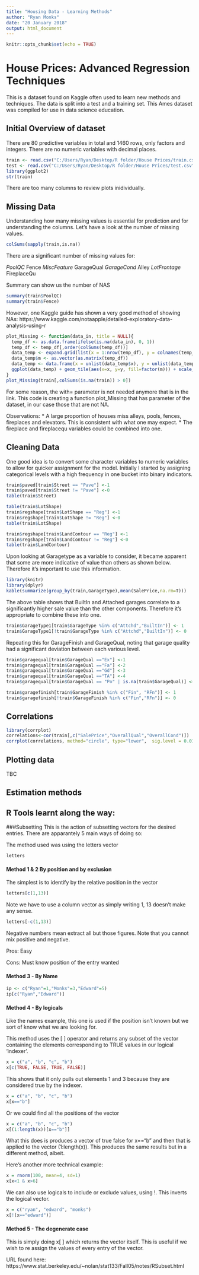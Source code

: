 ---
title: "Housing Data - Learning Methods"
author: "Ryan Monks"
date: "20 January 2018"
output: html_document
---

```{r setup, include=FALSE}
knitr::opts_chunk$set(echo = TRUE)
```

# House Prices: Advanced Regression Techniques

This is a dataset found on Kaggle often used to learn new methods and techniques. The data is split into a test and a training set. This Ames dataset was compiled for use in data science education.


## Initial Overview of dataset
There are 80 predictive variables in total and 1460 rows, only factors and integers. There are no numeric variables with decimal places.


```{r}
train <- read.csv("C:/Users/Ryan/Desktop/R folder/House Prices/train.csv")
test <- read.csv("C:/Users/Ryan/Desktop/R folder/House Prices/test.csv")
library(ggplot2)
str(train)
```
There are too many columns to review plots inidividually.

## Missing Data

Understanding how many missing values is essential for prediction and for understanding the columns. Let's have a look at the number of missing values.

```{r}
colSums(sapply(train,is.na))
```
There are a significant number of missing values for:

*PoolQC
*Fence
*MiscFeature
*GarageQual
*GarageCond
*Alley
*LotFrontage
*FireplaceQu

Summary can show us the number of NAS
```{r}
summary(train$PoolQC)
summary(train$Fence)
```

However, one Kaggle guide has shown a very good method of showing NAs:
https://www.kaggle.com/notaapple/detailed-exploratory-data-analysis-using-r

```{r}
plot_Missing <- function(data_in, title = NULL){
  temp_df <- as.data.frame(ifelse(is.na(data_in), 0, 1))
  temp_df <- temp_df[,order(colSums(temp_df))]
  data_temp <- expand.grid(list(x = 1:nrow(temp_df), y = colnames(temp_df)))
  data_temp$m <- as.vector(as.matrix(temp_df))
  data_temp <- data.frame(x = unlist(data_temp$x), y = unlist(data_temp$y), m = unlist(data_temp$m))
  ggplot(data_temp) + geom_tile(aes(x=x, y=y, fill=factor(m))) + scale_fill_manual(values=c("white", "black"), name="Missing\n(0=Yes, 1=No)") + theme_light() + ylab("") + xlab("") + ggtitle(title)
}
plot_Missing(train[,colSums(is.na(train)) > 0])
```

For some reason, the with= parameter is not needed anymore that is in the link. This code is creating a function plot_Missing that has parameter of the dataset, in our case those that are not NA.

Observations:
* A large proportion of houses miss alleys, pools, fences, fireplaces and elevators. This is consistent with what one may expect.
* The fireplace and fireplacequ variables could be combined into one.

## Cleaning Data
One good idea is to convert some character variables to numeric variables to allow for quicker assignment for the model. Initially I started by assigning categorical levels with a high frequency in one bucket into binary indicators.

```{r}
train$paved[train$Street == "Pave"] <-1 
train$paved[train$Street != "Pave"] <-0
table(train$Street)

table(train$LotShape)
train$regshape[train$LotShape == "Reg"] <-1
train$regshape[train$LotShape != "Reg"] <-0
table(train$LotShape)

train$regshape[train$LandContour == "Reg"] <-1
train$regshape[train$LandContour != "Reg"] <-0
table(train$LandContour)
```
Upon looking at Garagetype as a variable to consider, it became apparent that some are more indicative of value than others as shown below. Therefore it's important to use this information.

```{r echo=FALSE}
library(knitr)
library(dplyr)
kable(summarize(group_by(train,GarageType),mean(SalePrice,na.rm=T)))
```

The above table shows that BuiltIn and Attached garages correlate to a significantly higher sale value than the other components. Therefore it's appropriate to combine these into one.

```{r}

train$GarageType1[train$GarageType %in% c("Attchd","BuiltIn")] <- 1
train$GarageType1[!train$GarageType %in% c("Attchd","BuiltIn")] <- 0
```

Repeating this for GarageFinish and GarageQual, noting that garage quality had a significant deviation between each various level.

```{r}
train$garagequal[train$GarageQual =="Ex"] <-1
train$garagequal[train$GarageQual =="Fa"] <-2
train$garagequal[train$GarageQual =="Gd"] <-3
train$garagequal[train$GarageQual =="TA"] <-4
train$garagequal[train$GarageQual == "Po" | is.na(train$GarageQual)] <- 5

train$garagefinish[train$GarageFinish %in% c("Fin", "RFn")] <- 1
train$garagefinish[!train$GarageFinish %in% c("Fin","RFn")] <- 0
```




## Correlations
```{r}
library(corrplot)
correlations<-cor(train[,c("SalePrice","OverallQual","OverallCond")])
corrplot(correlations, method="circle", type="lower",  sig.level = 0.01, insig = "blank")
```


## Plotting data
TBC

## Estimation methods


















## R Tools learnt along the way:

###Subsetting
This is the action of subsetting vectors for the desired entries. There are apparantely 5 main ways of doing so:

The method used was using the letters vector

```{r}
letters
```

#### Method 1 & 2 By position and by exclusion
The simplest is to identify by the relative position in the vector
```{r}
letters[c(1,13)]
```
Note we have to use a column vector as simply writing 1, 13 doesn't make any sense.

```{r}
letters[-c(1,13)]
```
Negative numbers mean extract all but those figures. Note that you cannot mix positive and negative.

Pros:
Easy 

Cons:
Must know position of the entry wanted

#### Method 3 - By Name

```{r}
ip <- c("Ryan"=1,"Monks"=3,"Edward"=5)
ip[c("Ryan","Edward")]
```

#### Method 4 - By logicals
Like the names example, this one is used if the position isn't known but we sort of know what we are looking for.

This method uses the [ ] operator and returns any subset of the vector containing the elements corresponding to TRUE values in our logical 'indexer'.

```{r}
x = c("a", "b", "c", "b")
x[c(TRUE, FALSE, TRUE, FALSE)]
```

This shows that it only pulls out elements 1 and 3 because they are considered true by the indexer.

```{r}
x = c("a", "b", "c", "b")
x[x=="b"]
```
Or we could find all the positions of the vector

```{r}
x = c("a", "b", "c", "b")
x[(1:length(x))[x=="b"]] 
```

What this does is produces a vector of true false for x=="b" and then that is applied to the vector (1:length(x)). This produces the same results but in a different method, albeit.

Here's another more technical example:
```{r}
x = rnorm(100, mean=4, sd=1)
x[x<1 & x>6] 
```

We can also use logicals to include or exclude values, using !. This inverts the logical vector.
```{r}
x = c("ryan", "edward", "monks")
x[!(x=="edward")] 
```

#### Method 5 - The degenerate case
This is simply doing x[ ] which returns the vector itself. This is useful if we wish to re assign the values of every entry of the vector.

URL found here: https://www.stat.berkeley.edu/~nolan/stat133/Fall05/notes/RSubset.html
